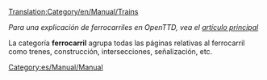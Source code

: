 [[Translation:Category/en/Manual/Trains]]

''Para una explicación de ferrocarriles en OpenTTD, vea el [[es/Manual/Base Set/Ferrocarril|artículo principal]]''

La categoría '''ferrocarril''' agrupa todas las páginas relativas al ferrocarril como trenes, construcción, intersecciones, señalización, etc.

[[Category:es/Manual/Manual]]